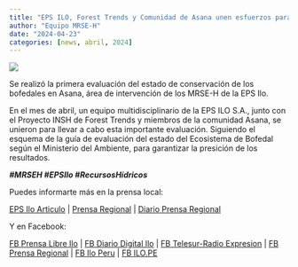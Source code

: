 ```yaml
---
title: "EPS ILO, Forest Trends y Comunidad de Asana unen esfuerzos para la conservación de los bofedales"
author: "Equipo MRSE-H"
date: "2024-04-23"
categories: [news, abril, 2024]
---
```


[![](thumbnail.jpg)](javascript:void(window.open('thumbnail.jpg','','width=600,height=400').onunload%20=%20function()%7Bwindow.history.back();%7D))

Se realizó la primera evaluación del estado de conservación de los bofedales en Asana, área de intervención de los MRSE-H de la EPS Ilo.

En el mes de abril, un equipo multidisciplinario de la EPS ILO S.A., junto con el Proyecto INSH de Forest Trends y miembros de la comunidad Asana, se unieron para llevar a cabo esta importante evaluación. Siguiendo el esquema de la guía de evaluación del estado del Ecosistema de Bofedal según el Ministerio del Ambiente, para garantizar la presición de los resultados.

***#MRSEH #EPSIlo #RecursosHídricos***

Puedes informarte más en la prensa local:

[EPS Ilo Articulo](https://www.epsilo.com.pe/articulo/eps-ilo-forest-trends-y-comunidad-de-asana-unen-esfuerzos-para-la-conservacion-de-los-bofedales) \| [Prensa Regional](www.prensaregional.pe https://acortar.link/KqEiG0) \| [Diario Prensa Regional](https://prensaregional.pe/la-prensa-regional-sabado-01-de-junio-de-2024/)

Y en Facebook:

[FB Prensa Libre Ilo](https://acortar.link/zeP4Lc) \| [FB Diario Digital Ilo](https://acortar.link/Aj7x3d "a") \| [FB Telesur-Radio Expresion](https://acortar.link/LdAHTR) \| [FB Prensa Regional](https://acortar.link/XtsDnt) \| [FB Ilo Peru](https://acortar.link/rJEyW4) \| [FB ILO.PE](https://acortar.link/ELjnST)
